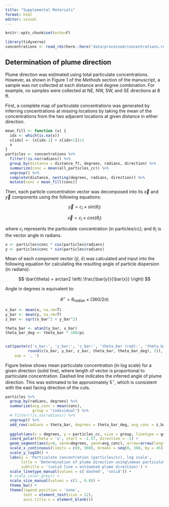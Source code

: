 ```yaml
---
title: "Supplemental Materials"
format: html
editor: visual
---
```


```r
knitr::opts_chunk$set(echo=F)

library(tidyverse)
concentrations <- read_rds(here::here('data/processed/concentrations.rds'))
```

## Determination of plume direction

Plume direction was estimated using total particulate concentrations. However, as shown in Figure 1 of the *Methods* section of the manuscript, a sample was not collected at each distance and degree combination. For example, no samples were collected at NE, NW, SW, and SE directions at 8 ft.

First, a complete map of particulate concentrations was generated by inferring concentrations at missing locations by taking the mean of the concentrations from the two adjacent locations at given distance in either direction. 

```r
mean_fill <- function (x) { 
  idx <- which(is.na(x))
  x[idx] <- (x[idx-1] + x[idx+1])/2
  x
}
particles <- concentrations %>% 
  filter(!is.na(radians)) %>% 
  group_by(distance = distance_ft, degrees, radians, direction) %>% 
  summarize(conc = mean(all_particles_cc)) %>% 
  ungroup() %>% 
  complete(distance, nesting(degrees, radians, direction)) %>% 
  mutate(conc = mean_fill(conc))
```


Then, each particle concentration vector was decomposed into its $\vec{x}$ and $\vec{y}$ components using the following equations:

$$ \vec{y} = c_i \times sin (\theta_{i}) $$

$$ \vec{x} = c_i \times cos (\theta_{i}) $$

where $c_i$ represents the particulate concentration (in particles/cc); and $\theta_i$ is the vector angle in radians.

```r
x <- particles$conc * cos(particles$radians)
y <- particles$conc * sin(particles$radians)
```

Mean of each component vector ($\bar{y}$, $\bar{x}$) was calculated and input into the following equation for calculating the resulting angle of particle dispersion (in radians):

$$ \bar{\theta} = arctan2 \left( \frac{\bar{y}}{\bar{x}} \right) $$

Angle in degrees is equivalent to: 

$$ \theta^\circ = \theta_{radian} \times (360/2\pi) $$

```r
x_bar <- mean(x, na.rm=T)
y_bar <- mean(y, na.rm=T)
z_bar <- sqrt(x_bar^2 + y_bar^2)

theta_bar <- atan2(y_bar, x_bar)
theta_bar_deg <- theta_bar * 180/pi


cat(paste(c('x_bar:', 'y_bar:', 'z_bar:', 'theta_bar (rad):', 'theta_bar (deg):'),
          round(c(x_bar, y_bar, z_bar, theta_bar, theta_bar_deg), 2)), 
    sep = ', ')
```

Figure below shows mean particulate concentration (in log scale) for a given direction (solid line), where length of vector is proportional to particulate concentration. Dashed line indicates the inferred angle of plume direction. This was estimated to be approximately $5^\circ$, which is consistent with the east facing direction of the cuts.  

```r
particles %>% 
  group_by(radians, degrees) %>% 
  summarize(avg_conc = mean(conc), 
            group = "individual") %>% 
  # filter(!is.na(radians)) %>% 
  ungroup() %>% 
  add_row(radians = theta_bar, degrees = theta_bar_deg, avg_conc = z_bar, group = 'average') %>%
  
  ggplot(aes(x = degrees, y = particles_cc, size = group, linetype = group)) + 
  coord_polar(theta = 'x', start = -1.57, direction = -1) + 
  geom_segment(aes(y=0, xend=degrees, yend=avg_conc), arrow=arrow(length=unit(0.2,"cm"))) +
  scale_x_continuous(limits = c(0, 360), breaks = seq(0, 360, by = 45)) +
  scale_y_log10() +
  labs(y = 'Particulate concentration (particles/cc), log scale', 
       title = 'Determination of plume direction using\nmean particulate concentrations', 
       subtitle = '(solid line = estimated plume direction)') + 
  scale_linetype_manual(values = c('dashed', 'solid')) +
  # scale_color_grey() + 
  scale_size_manual(values = c(1., 0.8)) + 
  theme_bw() + 
  theme(legend.position = 'none', 
        text = element_text(size = 12), 
        axis.title.x = element_blank()) 
```

